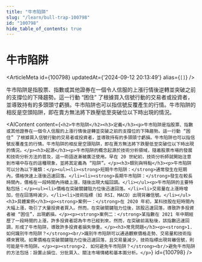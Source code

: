 ```yaml
---
title: "牛市陷阱"
slug: "/learn/bull-trap-100798"
id: "100798"
hide_table_of_contents: true
---
```



# 牛市陷阱

<ArticleMeta id={100798} updatedAt={'2024-09-12 20:13:49'} alias={`[]`} />
<div className='border-solid border-b border-t-0 my-4 border-[var(--ifm-color-gray-300)]' />

牛市陷阱是指股票、指數或其他證券在一個令人信服的上漲行情後逆轉並突破之前的支撐位的下降趨勢。這一行動 “困住” 了根據買入信號行動的交易者或投資者，並導致持有的多頭頭寸虧損。牛市陷阱也可以指信號反覆產生的行情。牛市陷阱的相反是空頭陷阱，即在賣方無法將下跌壓低至突破位以下時出現的情況。

<AIContent content={`<h2>牛市陷阱</h2><h3>定義</h3><p>牛市陷阱是指股票、指數或其他證券在一個令人信服的上漲行情後逆轉並突破之前的支撐位的下降趨勢。這一行動 “困住” 了根據買入信號行動的交易者或投資者，並導致持有的多頭頭寸虧損。牛市陷阱也可以指信號反覆產生的行情。牛市陷阱的相反是空頭陷阱，即在賣方無法將下跌壓低至突破位以下時出現的情況。</p><h3>起源</h3><p>牛市陷阱的概念起源於技術分析領域，隨着股票市場的發展和技術分析方法的普及，這一術語逐漸被廣泛使用。早在 20 世紀初，技術分析師就開始注意到市場中存在的這種現象，並將其定義為 “陷阱”。</p><h3>類別與特點</h3><p>牛市陷阱可以分為以下幾類：</p><ul><li><strong>短期牛市陷阱：</strong>通常發生在短期內，價格快速上漲後迅速回落。</li><li><strong>長期牛市陷阱：</strong>發生在較長時間內，價格在一段時間內持續上漲，隨後出現大幅回調。</li></ul><p>牛市陷阱的主要特點包括：</p><ul><li>價格在突破關鍵阻力位後迅速回落。</li><li>交易量在上漲時增加，但在回落時減少。</li><li>技術指標（如 RSI、MACD）出現背離信號。</li></ul><h3>具體案例</h3><p><strong>案例一：</strong>在 2020 年初，某科技股在短時間內大幅上漲，吸引了大量投資者買入。然而，在突破關鍵阻力位後，該股迅速回落，導致許多投資者被 “困住”，出現虧損。</p><p><strong>案例二：</strong>某指數在 2021 年中期經歷了一段時間的上漲，許多投資者認為牛市已經到來。然而，在突破前高點後，該指數迅速回調，形成了牛市陷阱，導致許多投資者損失慘重。</p><h3>常見問題</h3><p><strong>1. 如何識別牛市陷阱？</strong><br/>識別牛市陷阱可以通過觀察價格走勢、交易量和技術指標來實現。如果價格在突破關鍵阻力位後迅速回落，且交易量減少，技術指標出現背離信號，則可能是牛市陷阱。</p><p><strong>2. 如何避免牛市陷阱？</strong><br/>避免牛市陷阱的方法包括：設置止損位、分批買入、關注市場情緒和基本面分析。</p>`} id={100798} />
